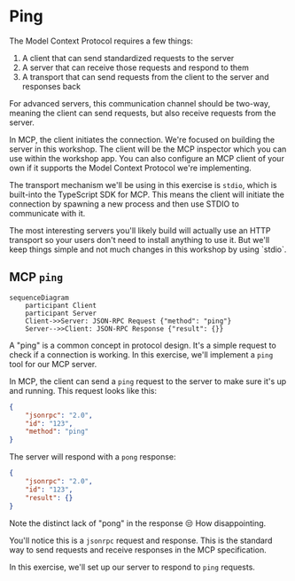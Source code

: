 # Ping

The Model Context Protocol requires a few things:

1. A client that can send standardized requests to the server
2. A server that can receive those requests and respond to them
3. A transport that can send requests from the client to the server and
   responses back

For advanced servers, this communication channel should be two-way, meaning the
client can send requests, but also receive requests from the server.

In MCP, the client initiates the connection. We're focused on building the server
in this workshop. The client will be the MCP inspector which you can use within
the workshop app. You can also configure an MCP client of your own if it
supports the Model Context Protocol we're implementing.

The transport mechanism we'll be using in this exercise is `stdio`, which is
built-into the TypeScript SDK for MCP. This means the client will initiate the
connection by spawning a new process and then use STDIO to communicate with it.

<callout-info>
	The most interesting servers you'll likely build will actually use an HTTP
	transport so your users don't need to install anything to use it. But we'll
	keep things simple and not much changes in this workshop by using `stdio`.
</callout-info>

## MCP `ping`

```mermaid
sequenceDiagram
    participant Client
    participant Server
    Client->>Server: JSON-RPC Request {"method": "ping"}
    Server-->>Client: JSON-RPC Response {"result": {}}
```

A "ping" is a common concept in protocol design. It's a simple request to check
if a connection is working. In this exercise, we'll implement a `ping` tool
for our MCP server.

In MCP, the client can send a `ping` request to the server to make sure it's up
and running. This request looks like this:

```json
{
	"jsonrpc": "2.0",
	"id": "123",
	"method": "ping"
}
```

The server will respond with a `pong` response:

```json
{
	"jsonrpc": "2.0",
	"id": "123",
	"result": {}
}
```

<callout-muted>
	Note the distinct lack of "pong" in the response 😒 How disappointing.
</callout-muted>

You'll notice this is a `jsonrpc` request and response. This is the standard way
to send requests and receive responses in the MCP specification.

In this exercise, we'll set up our server to respond to `ping` requests.
